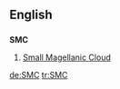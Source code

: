 ==English==

==={{initialism}}===
'''SMC'''

# {{astronomy}} [[w:Small Magellanic Cloud|Small Magellanic Cloud]]

[[de:SMC]]
[[tr:SMC]]